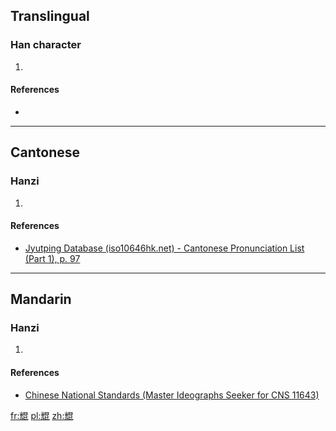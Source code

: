 ==Translingual==

===Han character===
{{Han char|rn=42|rad=小|as=11|sn=14|four=|canj=火山日心心 (FUAPP)|ids=⿰[[光]][[昆]]}}

# {{defn|Han|sort=小11}}

====References====
* {{Han ref|kx=0125.251|hdz=10565.211|uh=5C21|ud=23585}}

----

==Cantonese==

===Hanzi===
{{yue-hanzi|jyut=[[kwan1]]|y=kwan1}}

# {{defn|lang=yue|sort=小11}}

====References====
* [http://www.iso10646hk.net/jp/document/download.jsp Jyutping Database (iso10646hk.net) - Cantonese Pronunciation List (Part 1), p. 97]

----

==Mandarin==

===Hanzi===
{{cmn-hanzi|pin=[[hùn]] ([[hun4]])|wg=hun<sup>4</sup>}}

# {{defn|lang=cmn|sort=小11}}

====References====
*[http://www.cns11643.gov.tw/AIDB/query_general_view.do?page=3&code=6525 Chinese National Standards (Master Ideographs Seeker for CNS 11643)]

[[fr:尡]]
[[pl:尡]]
[[zh:尡]]